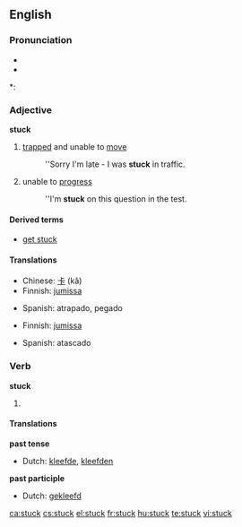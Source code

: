 ==English==

===Pronunciation===
* {{IPA|/'stʌk/}}
* {{audio|en-us-stuck.ogg|Audio (US)}}

*: {{rhymes|ʌk}}

===Adjective===
'''stuck'''

# [[trapped]] and unable to [[move]]
#: ''Sorry I'm late - I was '''stuck''' in traffic.
# unable to [[progress]]
#: ''I'm '''stuck''' on this question in the test.

====Derived terms====
* [[get stuck]]

====Translations====
{{trans-top|trapped and unable to move}}
* Chinese: [[卡]] (kǎ)
* Finnish: [[jumissa]]
{{trans-mid}}
* Spanish: atrapado, pegado
{{trans-bottom}}

{{trans-top|unable to progress}}
* Finnish: [[jumissa]]
{{trans-mid}}
* Spanish: atascado
{{trans-bottom}}

===Verb===
'''stuck'''

# {{past tense of| to [[stick]]}}

====Translations====
'''past tense'''
* Dutch: [[kleefde]], [[kleefden]]
'''past participle'''
* Dutch: [[gekleefd]]

[[ca:stuck]]
[[cs:stuck]]
[[el:stuck]]
[[fr:stuck]]
[[hu:stuck]]
[[te:stuck]]
[[vi:stuck]]